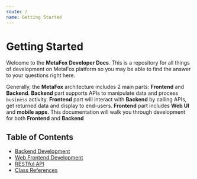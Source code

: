 ```yaml
---
route: /
name: Getting Started
---
```


# Getting Started

Welcome to the **MetaFox Developer Docs**. This is a repository for all things of development on MetaFox platform so you may be able to find the answer to your questions right here.

Generally, the **MetaFox** architecture includes 2 main parts: **Frontend** and **Backend**. **Backend** part supports APIs to manipulate data and process `business` activity. **Frontend** part will interact with **Backend** by calling APIs, get returned data and display to end-users. **Frontend** part includes **Web UI** and **mobile apps**. This documentation will walk you through development for both **Frontend** and **Backend**

## Table of Contents

- [Backend Development](/backend)
- [Web Frontend Development](/frontend)
- [RESTful API](/rest-api)
- [Class References](/php-api)
